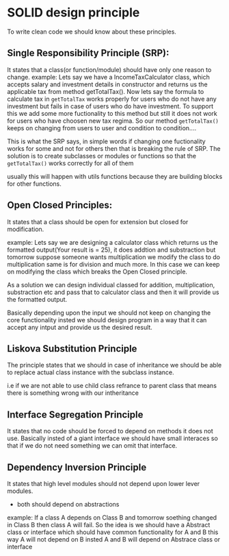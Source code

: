 
<Meta title="SOLID desing principle" />

# SOLID design principle

To write clean code we should know about these principles.

## Single Responsibility Principle (SRP):
It states that a class(or function/module) should have only one reason to change.
example: Lets say we have a IncomeTaxCalculator class, which accepts salary and investment details in constructor and returns us the applicable tax from method getTotalTax().
Now lets say the formula to calculate tax in `getTotalTax` works properly for users who do not have any investment but fails in case of users who do have investment.
To support this we add some more fuctionality to this method but still it does not work for users who have choosen new tax regima. 
So our method `getTotalTax()` keeps on changing from users to user and condition to condition....

This is what the SRP says, in simple words if changing one fuctionality works for some and not for others then that is breaking the rule of SRP. 
The solution is to create subclasses or modules or functions so that the `getTotalTax()` works correctly for all of them

usually this will happen with utils functions because they are building blocks for other functions.


## Open Closed Principles:

It states that a class should be open for extension but closed for modification.

example: Lets say we are designing a calculator class which returns us the formatted output(Your result is = 25), it does addtion and substraction but tomorrow suppose someone wants multiplication
we modify the class to do multiplication same is for division and much more. In this case we can keep on modifying the class which breaks the Open Closed principle.

As a solution we can design individual classed for addition, multiplication, substraction etc and pass that to calculator class and then it will provide us the formatted output. 

Basically depending upon the input we should not keep on changing the core functionality insted we should design program in a way that it can accept any intput and provide us the desired result.

## Liskova Substitution Principle

The principle states that we should in case of inheritance we should be able to replace actual class instance with the subclass instance.

i.e if we are not able to use child class refrance to parent class that means there is something wrong with our intheritance


## Interface Segregation Principle

It states that no code should be forced to depend on methods it does not use. 
Basically insted of a giant interface we should have small interaces so that if we do not need something we can omit that interface.

## Dependency Inversion Principle

It states that high level modules should not depend upon lower lever modules. 
- both should depend on abstractions 

example: If a class A depends on Class B and tomorrow soething changed in Class B then class A will fail. So the idea is
we should have a Abstract class or interface which should have common functionality for A and B this way A will not depend on B insted A and B will depend on Abstrace class or interface

